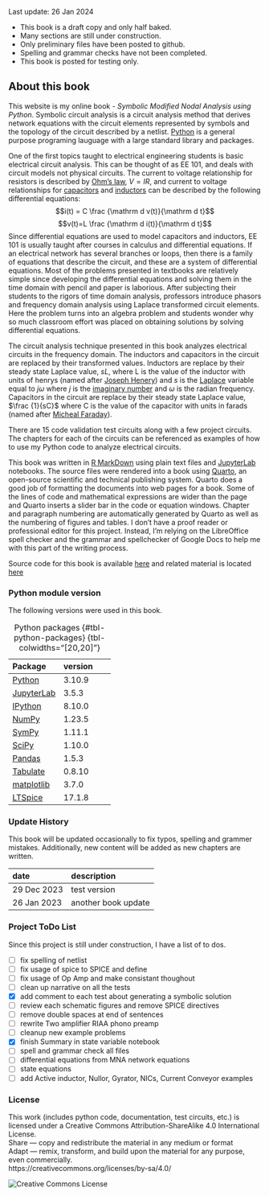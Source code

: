 :::{.callout-note}  
Last update: 26 Jan 2024

- This book is a draft copy and only half baked.
- Many sections are still under construction.
- Only preliminary files have been posted to github.
- Spelling and grammar checks have not been completed.
- This book is posted for testing only.  
:::    

## About this book {.unnumbered}
This website is my online book - *Symbolic Modified Nodal Analysis using Python*. Symbolic circuit analysis is a circuit analysis method that derives network equations with the circuit elements represented by symbols and the topology of the circuit described by a netlist. [Python](https://en.wikipedia.org/wiki/Python_(programming_language)) is a general purpose programing lauguage with a large standard library and packages.

One of the first topics taught to electrical engineering students is basic electrical circuit analysis. This can be thought of as EE 101, and deals with circuit models not physical circuits. The current to voltage relationship for resistors is described by [Ohm’s law](https://en.wikipedia.org/wiki/Ohm%27s_law), $V=IR$, and current to voltage relationships for [capacitors](https://en.wikipedia.org/wiki/Capacitor) and [inductors](https://en.wikipedia.org/wiki/Inductor) can be described by the following differential equations:
$$i(t) = C \frac {\mathrm d v(t)}{\mathrm d t}$$
$$v(t)=L \frac {\mathrm d i(t)}{\mathrm d t}$$
Since differential equations are used to model capacitors and inductors, EE 101 is usually taught after courses in calculus and differential equations. If an electrical network has several branches or loops, then there is a family of equations that describe the circuit, and these are a system of differential equations. Most of the problems presented in textbooks are relatively simple since developing the differential equations and solving them in the time domain with pencil and paper is laborious. After subjecting their students to the rigors of time domain analysis, professors introduce phasors and frequency domain analysis using Laplace transformed circuit elements. Here the problem turns into an algebra problem and students wonder why so much classroom effort was placed on obtaining solutions by solving differential equations.

The circuit analysis technique presented in this book analyzes electrical circuits in the frequency domain. The inductors and capacitors in the circuit are replaced by their transformed values. Inductors are replace by their steady state Laplace value, $sL$, where L is the value of the inductor with units of henrys (named after [Joseph Henery](https://en.wikipedia.org/wiki/Joseph_Henry)) and $s$ is the [Laplace](https://en.wikipedia.org/wiki/Laplace_transform) variable equal to $j \omega$ where $j$ is the [imaginary number](https://en.wikipedia.org/wiki/Imaginary_number) and $\omega$ is the radian frequency. Capacitors in the circuit are replace by their steady state Laplace value, $\frac {1}{sC}$ where C is the value of the capacitor with units in farads (named after [Micheal Faraday](https://en.wikipedia.org/wiki/Michael_Faraday)).

There are 15 code validation test circuits along with a few project circuits. The chapters for each of the circuits can be referenced as examples of how to use my Python code to analyze electrical circuits.

<!--
comment on the following which are typical 1st year circuit analysis topics
resistive circuits
time domain solutions - differencial equations inductor and capacitors are descrived by the dirivative of current and voltage for each elenent type, 
phasor analysis with sinusoidal excitations mostly algebraic solutions and complex quantities
state equations - state variable are the independent capacitor voltages and inductor currents. They satify the state equations resukting from Kirchhoff's voltage and current laws. 
Fourier analysis
-->

This book was written in [R MarkDown](https://rmarkdown.rstudio.com/) using plain text files and [JupyterLab](https://jupyter.org/) notebooks. The source files were rendered into a book using [Quarto](https://quarto.org/), an open-source scientific and technical publishing system. Quarto does a good job of formatting the documents into web pages for a book. Some of the lines of code and mathematical expressions are wider than the page and Quarto inserts a slider bar in the code or equation windows. Chapter and paragraph numbering are automatically generated by Quarto as well as the numbering of figures and tables. I don't have a proof reader or professional editor for this project. Instead, I'm relying on the LibreOffice spell checker and the grammar and spellchecker of Google Docs to help me with this part of the writing process.

Source code for this book is available [here](https://github.com/Tiburonboy/Symbolic-Modified-Nodal-Analysis-using-Python/tree/main/backup) and related material is located [here](https://github.com/Tiburonboy/Symbolic-modified-nodal-analysis)

### Python module version
The following versions were used in this book.

| Package | version |
|:---|:---|
| [Python](https://www.python.org/) | 3.10.9 |
| [JupyterLab](https://jupyterlab.readthedocs.io/en/latest/) |3.5.3 |
| [IPython](https://ipython.org/) | 8.10.0 |
| [NumPy](https://numpy.org/) | 1.23.5 |
| [SymPy](https://www.sympy.org/) | 1.11.1 |
| [SciPy](https://scipy.org/) | 1.10.0 |
| [Pandas](https://pandas.pydata.org/) | 1.5.3 |
| [Tabulate](https://pypi.org/project/tabulate/) | 0.8.10 |
| [matplotlib](https://matplotlib.org/) | 3.7.0 |
| [LTSpice](https://www.analog.com/en/design-center/design-tools-and-calculators/ltspice-simulator.html) | 17.1.8 |
: Python packages {#tbl-python-packages} {tbl-colwidths="[20,20]"}

### Update History
This book will be updated occasionally to fix typos, spelling and grammer mistakes. Additionally, new content will be added as new chapters are written.

| date | description |
|:---------|:------------|
| 29 Dec 2023 | test version |
| 26 Jan 2023 | another book update |

### Project ToDo List
Since this project is still under construction, I have a list of to dos.

- [ ] fix spelling of netlist
- [ ] fix usage of spice to SPICE and define
- [ ] fix usage of Op Amp and make consistant thoughout
- [ ] clean up narrative on all the tests
- [x] add comment to each test about generating a symbolic solution
- [ ] review each schematic figures and remove SPICE directives  
- [ ] remove double spaces at end of sentences
- [ ] rewrite Two amplifier RIAA phono preamp
- [ ] cleanup new example problems
- [x] finish Summary in state variable notebook
- [ ] spell and grammar check all files
- [ ] differential equations from MNA network equations
- [ ] state equations
- [ ] add Active inductor, Nullor, Gyrator, NICs, Current Conveyor examples

<!--
- update status in /Quarto_projects/Symbolic-Modified-Nodal-Analysis-using-Python/draft_docs/To Do List.odt
- [ ] non linear circuits, see YouTube [MNA Introduction](https://www.youtube.com/watch?v=BPapfxzwsmI&list=PLlsTHbFeR7v0QG8Q4l6oc7d---eKKSKTz)

### Links to other projects
I have a blog called [Solving Engineering Problems using Python](https://tiburonboy.github.io/Solving-Engineering-Problems-using-Python/) where I post some of my Jupyter notebooks related to engineering problems and analysis. My financial analysis blog is located [here]() 
-->

### License
This work (includes python code, documentation, test circuits, etc.) is licensed under a Creative Commons Attribution-ShareAlike 4.0 International License.  
Share — copy and redistribute the material in any medium or format  
Adapt — remix, transform, and build upon the material for any purpose, even commercially.  
https://creativecommons.org/licenses/by-sa/4.0/  

<img alt="Creative Commons License" style="border-width:0" src="https://i.creativecommons.org/l/by-sa/4.0/88x31.png" />


